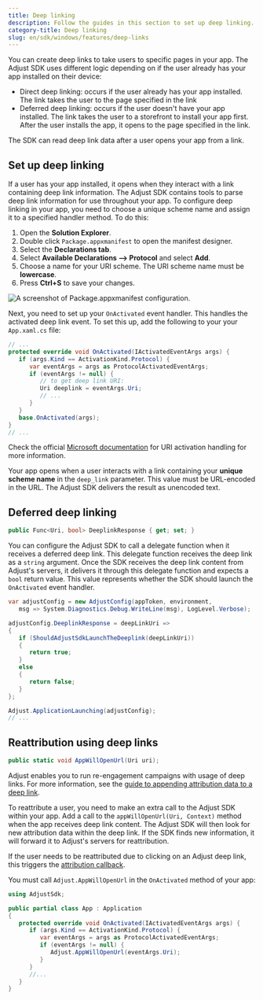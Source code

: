 ```yaml
---
title: Deep linking
description: Follow the guides in this section to set up deep linking.
category-title: Deep linking
slug: en/sdk/windows/features/deep-links
---
```


You can create deep links to take users to specific pages in your app. The Adjust SDK uses different logic depending on if the user already has your app installed on their device:

-  Direct deep linking: occurs if the user already has your app installed. The link takes the user to the page specified in the link
-  Deferred deep linking: occurs if the user doesn't have your app installed. The link takes the user to a storefront to install your app first. After the user installs the app, it opens to the page specified in the link.

The SDK can read deep link data after a user opens your app from a link.

## Set up deep linking

If a user has your app installed, it opens when they interact with a link containing deep link information. The Adjust SDK contains tools to parse deep link information for use throughout your app. To configure deep linking in your app, you need to choose a unique scheme name and assign it to a specified handler method. To do this:

1. Open the **Solution Explorer**.
2. Double click `Package.appxmanifest` to open the manifest designer.
3. Select the **Declarations tab**.
4. Select **Available Declarations --> Protocol** and select **Add**.
5. Choose a name for your URI scheme. The URI scheme name must be **lowercase**.
6. Press **Ctrl+S** to save your changes.

![A screenshot of Package.appxmanifest configuration.](@images/windows/deep-links/1-configuration.png)

Next, you need to set up your `OnActivated` event handler. This handles the activated deep link event. To set this up, add the following to your your `App.xaml.cs` file:

```cs title="App.xaml.cs"
// ...
protected override void OnActivated(IActivatedEventArgs args) {
   if (args.Kind == ActivationKind.Protocol) {
      var eventArgs = args as ProtocolActivatedEventArgs;
      if (eventArgs != null) {
         // to get deep link URI:
         Uri deeplink = eventArgs.Uri;
         // ...
      }
   }
   base.OnActivated(args);
}
// ...
```

<Callout type="seealso">

Check the official [Microsoft documentation](https://learn.microsoft.com/en-us/windows/uwp/launch-resume/handle-uri-activation) for URI activation handling for more information.

</Callout>

Your app opens when a user interacts with a link containing your **unique scheme name** in the `deep_link` parameter. This value must be URL-encoded in the URL. The Adjust SDK delivers the result as unencoded text.

## Deferred deep linking

```cs title="Property declaration"
public Func<Uri, bool> DeeplinkResponse { get; set; }
```

You can configure the Adjust SDK to call a delegate function when it receives a deferred deep link. This delegate function receives the deep link as a `string` argument. Once the SDK receives the deep link content from Adjust's servers, it delivers it through this delegate function and expects a `bool` return value. This value represents whether the SDK should launch the `OnActivated` event handler.

```cs {4-14}
var adjustConfig = new AdjustConfig(appToken, environment,
   msg => System.Diagnostics.Debug.WriteLine(msg), LogLevel.Verbose);

adjustConfig.DeeplinkResponse = deepLinkUri =>
{
   if (ShouldAdjustSdkLaunchTheDeeplink(deepLinkUri))
   {
      return true;
   }
   else
   {
      return false;
   }
};

Adjust.ApplicationLaunching(adjustConfig);
// ...
```

## Reattribution using deep links

```cs title="Method signature"
public static void AppWillOpenUrl(Uri uri);
```

<Callout type="seealso">

Adjust enables you to run re-engagement campaigns with usage of deep links. For more information, see the [guide to appending attribution data to a deep link](https://help.adjust.com/en/article/manage-reattributions#track-reattributions-via-deeplink-clicks).

</Callout>

To reattribute a user, you need to make an extra call to the Adjust SDK within your app. Add a call to the `appWillOpenUrl(Uri, Context)` method when the app receives deep link content. The Adjust SDK will then look for new attribution data within the deep link. If the SDK finds new information, it will forward it to Adjust's servers for reattribution.

If the user needs to be reattributed due to clicking on an Adjust deep link, this triggers the [attribution callback](/en/sdk/windows/features/attribution).

You must call `Adjust.AppWillOpenUrl` in the `OnActivated` method of your app:

```cs {8-10}
using AdjustSdk;

public partial class App : Application
{
   protected override void OnActivated(IActivatedEventArgs args) {
      if (args.Kind == ActivationKind.Protocol) {
         var eventArgs = args as ProtocolActivatedEventArgs;
         if (eventArgs != null) {
            Adjust.AppWillOpenUrl(eventArgs.Uri);
         }
      }
      //...
   }
}
```
